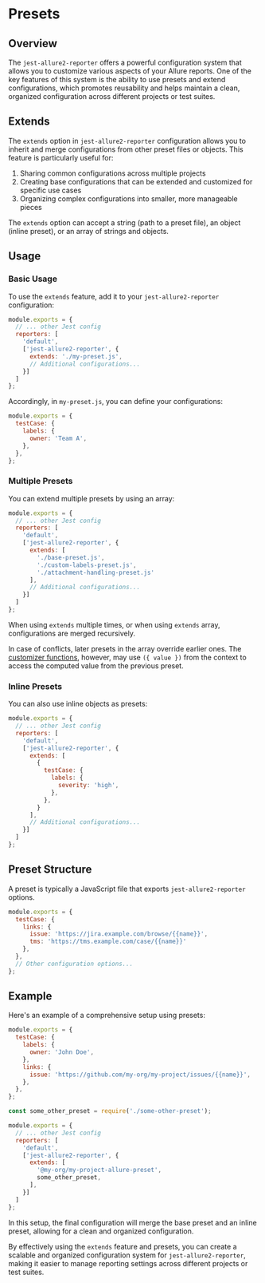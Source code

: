# Presets

## Overview

The `jest-allure2-reporter` offers a powerful configuration system that allows you to customize various aspects of your Allure reports. One of the key features of this system is the ability to use presets and extend configurations, which promotes reusability and helps maintain a clean, organized configuration across different projects or test suites.

## Extends

The `extends` option in `jest-allure2-reporter` configuration allows you to inherit and merge configurations from other preset files or objects. This feature is particularly useful for:

1. Sharing common configurations across multiple projects
2. Creating base configurations that can be extended and customized for specific use cases
3. Organizing complex configurations into smaller, more manageable pieces

The `extends` option can accept a string (path to a preset file), an object (inline preset), or an array of strings and objects.

## Usage

### Basic Usage

To use the `extends` feature, add it to your `jest-allure2-reporter` configuration:

```javascript
module.exports = {
  // ... other Jest config
  reporters: [
    'default',
    ['jest-allure2-reporter', {
      extends: './my-preset.js',
      // Additional configurations...
    }]
  ]
};
```

Accordingly, in `my-preset.js`, you can define your configurations:

```javascript
module.exports = {
  testCase: {
    labels: {
      owner: 'Team A',
    },
  },
};
```

### Multiple Presets

You can extend multiple presets by using an array:

```javascript
module.exports = {
  // ... other Jest config
  reporters: [
    'default',
    ['jest-allure2-reporter', {
      extends: [
        './base-preset.js',
        './custom-labels-preset.js',
        './attachment-handling-preset.js'
      ],
      // Additional configurations...
    }]
  ]
};
```

When using `extends` multiple times, or when using `extends` array,
configurations are merged recursively.

In case of conflicts, later presets in the array override earlier ones.
The [customizer functions](./02-customizers.mdx), however, may use `({ value })` from the context to access the computed value from the previous preset.

### Inline Presets

You can also use inline objects as presets:

```javascript
module.exports = {
  // ... other Jest config
  reporters: [
    'default',
    ['jest-allure2-reporter', {
      extends: [
        {
          testCase: {
            labels: {
              severity: 'high',
            },
          },
        }
      ],
      // Additional configurations...
    }]
  ]
};
```

## Preset Structure

A preset is typically a JavaScript file that exports `jest-allure2-reporter` options.

```javascript title="my-preset.js"
module.exports = {
  testCase: {
    links: {
      issue: 'https://jira.example.com/browse/{{name}}',
      tms: 'https://tms.example.com/case/{{name}}'
    },
  },
  // Other configuration options...
};
```

## Example

Here's an example of a comprehensive setup using presets:

```javascript title="node_modules/@my-org/my-project-allure-preset/index.js"
module.exports = {
  testCase: {
    labels: {
      owner: 'John Doe',
    },
    links: {
      issue: 'https://github.com/my-org/my-project/issues/{{name}}',
    },
  },
};
```

```javascript title="jest.config.js"
const some_other_preset = require('./some-other-preset');

module.exports = {
  // ... other Jest config
  reporters: [
    'default',
    ['jest-allure2-reporter', {
      extends: [
        '@my-org/my-project-allure-preset',
        some_other_preset,
      ],
    }]
  ]
};
```

In this setup, the final configuration will merge the base preset and an inline preset, allowing for a clean and organized configuration.

By effectively using the `extends` feature and presets, you can create a scalable and organized configuration system for `jest-allure2-reporter`, making it easier to manage reporting settings across different projects or test suites.
